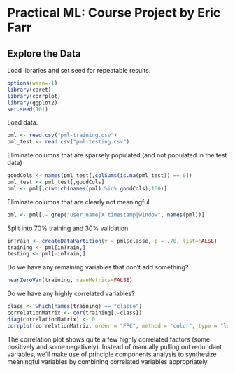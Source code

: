 Practical ML: Course Project by Eric Farr
========================================================

Explore the Data
----------------

Load libraries and set seed for repeatable results.
```r
options(warn=-1)
library(caret)
library(corrplot)
library(ggplot2)
set.seed(101)
```
Load data.

```r
pml <- read.csv("pml-training.csv")
pml_test <- read.csv("pml-testing.csv")
```

Eliminate columns that are sparsely populated (and not populated in the test data)
```r
goodCols <- names(pml_test[,colSums(is.na(pml_test)) == 0])
pml_test <- pml_test[,goodCols]
pml <- pml[,c(which(names(pml) %in% goodCols),160)]
```

Eliminate columns that are clearly not meaningful
```r
pml <- pml[,- grep("user_name|X|timestamp|window", names(pml))]
```

Split into 70% training and 30% validation.

```r
inTrain <- createDataPartition(y = pml$classe, p = .70, list=FALSE)
training <- pml[inTrain,]
testing <- pml[-inTrain,]
```

Do we have any remaining variables that don't add something?

```r
nearZeroVar(training, saveMetrics=FALSE)
```

Do we have any highly correlated variables?

```r
class <- which(names(training) == "classe")
correlationMatrix <- cor(training[,-class])
diag(correlationMatrix) <- 0
corrplot(correlationMatrix, order = "FPC", method = "color", type = "lower", tl.cex = 0.8, tl.col = rgb(0, 0, 0))
```

The correlation plot shows quite a few highly correlated factors (some positively and some negatively). Instead of manually pulling out redundant variables, we'll make use of principle components analysis to synthesize meaningful variables by combining correlated variables appropriately.

```r
```

```r
```